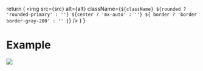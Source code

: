   return (
    <img
      src={src}
      alt={alt}
      className={`${className} ${rounded ? 'rounded-primary' : ''} ${center ? 'mx-auto' : ''} ${
        border ? 'border border-gray-200' : ''
      }`}
    />
  )
}

# Example

<Image rounded src="https://res.cloudinary.com/djp21wtxm/image/upload/v1655155361/i736x678-RXsIOIEFcQbN_pcnuar.png" className="w-48 mt-6"/>

